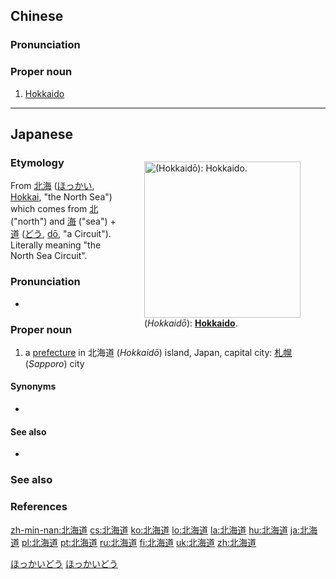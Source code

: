 ==Chinese==
{{zh-forms|type=21}}

===Pronunciation===
{{zh-pron
|m=Běihǎidào
|c=bak1 hoi2 dou6
|mn=Pak-hái-tō
|cat=pn
}}

===Proper noun===
{{zh-proper noun}}

# [[Hokkaido]] {{gloss|island and prefecture in Japan}}

----

==Japanese==
<div style="float:right;">
{{wikipedia|lang=ja}}
{{wikipedia|Hokkaido}}
[[File:Japan Hokkaido large.png|thumb|250px|{{lang|ja|北海道}} (''Hokkaidō''): '''[[Hokkaido]]'''.]]
</div>
{{ja-kanjitab|ほく|かい|どう|yomi=on|k1=ほっ}}

===Etymology===
From [[北海]] ([[ほっかい]], [[Hokkai]], "the North Sea") which comes from [[北]] ("north") and [[海]] ("sea") + [[道]] ([[どう]], [[dō]], "a Circuit"). Literally meaning "the North Sea Circuit".

===Pronunciation===
* {{ja-pron|ほっかいどう|acc=3|acc_ref=NHK}}

===Proper noun===
{{ja-pos|ほっかいどう|proper|hhira=ほくかいだう}}

# a [[prefecture]] in 北海道 (''Hokkaidō'') island, Japan, capital city: [[札幌]] (''Sapporo'') city

====Synonyms====
* {{ja-r|蝦夷|えぞ}}

====See also====
* {{ja-r|根室|ねむろ}}

===See also===
{{list:prefectures of Japan/ja}}

===References===
<references/>

[[Category:ja:Islands|ほっかいどう]]
[[Category:ja:Prefectures of Japan|ほっかいどう]]

[[zh-min-nan:北海道]]
[[cs:北海道]]
[[ko:北海道]]
[[lo:北海道]]
[[la:北海道]]
[[hu:北海道]]
[[ja:北海道]]
[[pl:北海道]]
[[pt:北海道]]
[[ru:北海道]]
[[fi:北海道]]
[[uk:北海道]]
[[zh:北海道]]